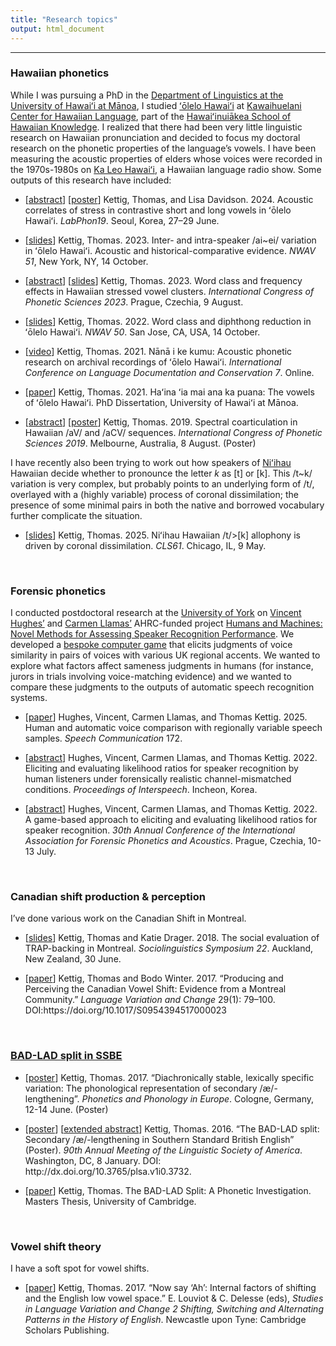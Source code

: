 ```yaml
---
title: "Research topics"
output: html_document
---
```

-----

<h3> Hawaiian phonetics </h3> 

While I was pursuing a PhD in the [Department of Linguistics at the University of Hawaiʻi at Mānoa](https://manoa.hawaii.edu/linguistics/), I studied [ʻōlelo Hawaiʻi](https://en.wikipedia.org/wiki/Hawaiian_language) at [Kawaihuelani Center for Hawaiian Language](https://www.kawaihuelani.org/), part of the [Hawaiʻinuiākea School of Hawaiian Knowledge](https://manoa.hawaii.edu/hshk/). I realized that there had been very little linguistic research on Hawaiian pronunciation and decided to focus my doctoral research on the phonetic properties of the language's vowels. I have been measuring the acoustic properties of elders whose voices were recorded in the 1970s-1980s on [Ka Leo Hawaiʻi](https://ulukau.org/kaniaina/?a=cl&cl=CL1&sp=A&ai=1&e=-------en-20--1--txt-txIN%7ctxTI%7ctxTA%7ctxCO%7ctxTY%7ctxLA%7ctxKE%7ctxPR%7ctxSG%7ctxTO%7ctxTG%7ctxSM%7ctxTR%7ctxSP%7ctxCT%7ctxET%7ctxHT----------------), a Hawaiian language radio show. Some outputs of this research have included:

* [[abstract](papers_etc/KettigDavidson2024LabPhon19_abstract.pdf)]
[[poster](papers_etc/KettigDavidson2024LabPhon_Poster.jpg)] Kettig, Thomas, and Lisa Davidson. 2024. Acoustic correlates of stress in contrastive short and long vowels in ʻōlelo Hawaiʻi. _LabPhon19_. Seoul, Korea, 27–29 June. 

* [[slides](papers_etc/Kettig2023NWAV51_slides.pdf)] Kettig, Thomas. 2023. Inter- and intra-speaker /ai~ei/ variation in ʻōlelo Hawaiʻi. Acoustic and historical-comparative evidence. _NWAV 51_, New York, NY, 14 October.  

* [[abstract](papers_etc/Kettig2023ICPhS_abstract.pdf)] [[slides](papers_etc/Kettig2023ICPhS_slides.pdf)] Kettig, Thomas. 2023. Word class and frequency effects in Hawaiian stressed vowel clusters. _International Congress of Phonetic Sciences 2023_. Prague, Czechia, 9 August.

* [[slides](papers_etc/Kettig2022NWAV50_slides.pdf)] Kettig, Thomas. 2022. Word class and diphthong reduction in ʻōlelo Hawaiʻi. _NWAV 50_. San Jose, CA, USA, 14 October.  

* [[video](https://youtu.be/PdPxQGXSX64?si=L9T25u1TVCq-kIXl)] Kettig, Thomas. 2021. Nānā i ke kumu: Acoustic phonetic research on archival recordings of ʻōlelo Hawaiʻi. _International Conference on Language Documentation and Conservation 7_. Online.  

* [[paper](https://scholarspace.manoa.hawaii.edu/server/api/core/bitstreams/49cdaa29-f832-43d3-bb57-1c2b7d5694f3/content)] Kettig, Thomas. 2021. Haʻina ʻia mai ana ka puana: The vowels of ʻōlelo Hawaiʻi. PhD Dissertation, University of Hawaiʻi at Mānoa.  

* [[abstract](https://assta.org/proceedings/ICPhS2019/papers/ICPhS_3607.pdf)] [[poster](papers_etc/Kettig2019ICPhS_poster.pdf)] Kettig, Thomas. 2019. Spectral coarticulation in Hawaiian /aV/ and /aCV/ sequences. _International Congress of Phonetic Sciences 2019_. Melbourne, Australia, 8 August. (Poster)

I have recently also been trying to work out how speakers of [Niʻihau](https://en.wikipedia.org/wiki/Niihau) Hawaiian decide whether to pronounce the letter _k_ as [t] or [k]. This /t~k/ variation is very complex, but probably points to an underlying form of /t/, overlayed with a (highly variable) process of coronal dissimilation; the presence of some minimal pairs in both the native and borrowed vocabulary further complicate the situation.

* [[slides](papers_etc/Kettig2025CLS_slides.pdf)] Kettig, Thomas. 2025. Niʻihau Hawaiian /t/>[k] allophony is driven by coronal dissimilation. _CLS61_. Chicago, IL, 9 May.

<br>

<h3> Forensic phonetics </h3>

I conducted postdoctoral research at the [University of York](https://www.york.ac.uk/language/) on [Vincent Hughes'](https://scholar.google.com/citations?user=ddZncLsAAAAJ&hl=en&oi=ao) and [Carmen Llamas'](https://scholar.google.com/citations?user=f47LQuAAAAAJ&hl=en) AHRC-funded project [Humans and Machines: Novel Methods for Assessing Speaker Recognition Performance](https://sites.google.com/york.ac.uk/humans-machines/home?authuser=0). We developed a [bespoke computer game](./humans_and_machines.mp4) that elicits judgments of voice similarity in pairs of voices with various UK regional accents. We wanted to explore what factors affect sameness judgments in humans (for instance, jurors in trials involving voice-matching evidence) and we wanted to compare these judgments to the outputs of automatic speech recognition systems. 

* [[paper](https://eprints.whiterose.ac.uk/id/eprint/226525/)] Hughes, Vincent, Carmen Llamas, and Thomas Kettig. 2025. Human and automatic voice comparison with regionally variable speech samples. _Speech Communication_ 172.

* [[abstract](https://vincent-hughes.com/wp-content/uploads/2022/06/490_paper.pdf)] Hughes, Vincent, Carmen Llamas, and Thomas Kettig. 2022. Eliciting and evaluating likelihood ratios for speaker recognition by human listeners under forensically realistic channel-mismatched conditions. _Proceedings of Interspeech_. Incheon, Korea.  

* [[abstract](papers_etc/HughesLlamasKettig2022IAFPA30_abstract.pdf)] Hughes, Vincent, Carmen Llamas, and Thomas Kettig. 2022. A game-based approach to eliciting and evaluating likelihood ratios for speaker recognition. _30th Annual Conference of the International Association for Forensic Phonetics and Acoustics_. Prague, Czechia, 10-13 July.  

<br>

<h3> Canadian shift production & perception </h3>
I've done various work on the Canadian Shift in Montreal.

* [[slides](papers_etc/KettigDrager2018SocioSymposium22_slides.pptx)] Kettig, Thomas and Katie Drager. 2018. The social evaluation of TRAP-backing in Montreal. _Sociolinguistics Symposium 22_. Auckland, New Zealand, 30 June.

* [[paper](papers_etc/KettigWinter2017LVC.pdf)]  Kettig, Thomas and Bodo Winter. 2017. “Producing and Perceiving the Canadian Vowel Shift: Evidence from a Montreal Community.” _Language Variation and Change_ 29(1): 79–100. DOI:https://doi.org/10.1017/S0954394517000023

<br>

<h3> [BAD-LAD split in SSBE](https://en.wikipedia.org/wiki/Pronunciation_of_English_%E2%9F%A8a%E2%9F%A9#Bad%E2%80%93lad_split) </h3>

* [[poster](papers_etc/Kettig2017PAPE_poster.pdf)] Kettig, Thomas. 2017. “Diachronically stable, lexically specific variation: The phonological representation of secondary /æ/-lengthening”. _Phonetics and Phonology in Europe_. Cologne, Germany, 12-14 June. (Poster) 

* [[poster](papers_etc/Kettig2016LSA_poster.pdf)] [[extended abstract](https://doi.org/10.3765/plsa.v1i0.3732)] Kettig, Thomas. 2016. “The BAD-LAD split: Secondary /æ/-lengthening in Southern Standard British English” (Poster). _90th Annual Meeting of the Linguistic Society of America_. Washington, DC, 8 January. DOI: http://dx.doi.org/10.3765/plsa.v1i0.3732.

* [[paper](papers_etc/Kettig2016MPhil.pdf)] Kettig, Thomas. The BAD-LAD Split: A Phonetic Investigation. Masters Thesis, University of Cambridge.

<br>

<h3> Vowel shift theory </h3>
I have a soft spot for vowel shifts.

* [[paper](papers_etc/Kettig2017Now_Say_Ah.pdf)] Kettig, Thomas. 2017. “Now say ‘Ah’: Internal factors of shifting and the English low vowel space.” E. Louviot & C. Delesse (eds), _Studies in Language Variation and Change 2 Shifting, Switching and Alternating Patterns in the History of English_. Newcastle upon Tyne: Cambridge Scholars Publishing.  
